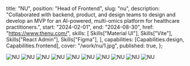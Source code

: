 
  title: "NU",
  position: "Head of Frontend",
  slug: "nu",
  description:
    "Collaborated with backend, product, and design teams to design and develop an MVP for an AI-powered, multi-omics platform for healthcare practitioners.",
  start: "2024-02-01",
  end: "2024-08-30",
  href: "https://www.thenu.com/",
  skills: [
    Skills["Material UI"],
    Skills["Vite"],
    Skills["React Admin"],
    Skills["Figma"],
  ],
  capabilities: [Capabilities.design, Capabilities.frontend],
  cover: "/work/nu/1.jpg",
  published: true,
};

![NU](/work/nu/1.jpg "")
![NU](/work/nu/2.jpg "")
![NU](/work/nu/3.jpg "")
![NU](/work/nu/4.jpg "")
![NU](/work/nu/5.jpg "")
![NU](/work/nu/6.jpg "")
![NU](/work/nu/7.jpg "")
![NU](/work/nu/8.jpg "")
![NU](/work/nu/9.jpg "")
![NU](/work/nu/10.jpg "")
